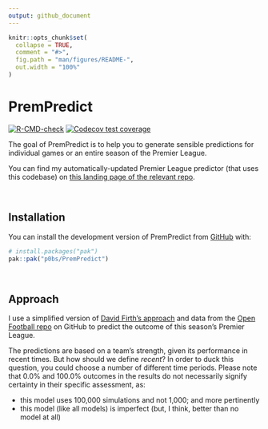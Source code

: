 ```yaml
---
output: github_document
---
```


<!-- README.md is generated from README.Rmd. Please edit that file -->

```r
knitr::opts_chunk$set(
  collapse = TRUE,
  comment = "#>",
  fig.path = "man/figures/README-",
  out.width = "100%"
)
```

# PremPredict

<!-- badges: start -->
  [![R-CMD-check](https://github.com/p0bs/PremPredict/actions/workflows/R-CMD-check.yaml/badge.svg)](https://github.com/p0bs/PremPredict/actions/workflows/R-CMD-check.yaml)
[![Codecov test coverage](https://codecov.io/gh/p0bs/PremPredict/graph/badge.svg)](https://app.codecov.io/gh/p0bs/PremPredict)
<!-- badges: end -->

The goal of PremPredict is to help you to generate sensible predictions for individual games or an entire season of the Premier League. 

You can find my automatically-updated Premier League predictor (that uses this codebase) on [this landing page of the relevant repo](https://github.com/p0bs/PL-scan?tab=readme-ov-file#predicting-this-seasons-premier-league).

<br/>

## Installation

You can install the development version of PremPredict from [GitHub](https://github.com/) with:

``` r
# install.packages("pak")
pak::pak("p0bs/PremPredict")
```

<br/>

## Approach

I use a simplified version of [David Firth's approach](https://github.com/DavidFirth/alt3code) and data from the [Open Football repo](https://github.com/openfootball/football.json) on GitHub to predict the outcome of this season's Premier League. 

The predictions are based on a team's strength, given its performance in recent times. But how should we define *recent*? In order to duck this question, you could choose a number of different time periods. Please note that 0.0% and 100.0% outcomes in the results do not necessarily signify certainty in their specific assessment, as: 

  * this model uses 100,000 simulations and not 1,000; and more pertinently
  * this model (like all models) is imperfect (but, I think, better than no model at all)
